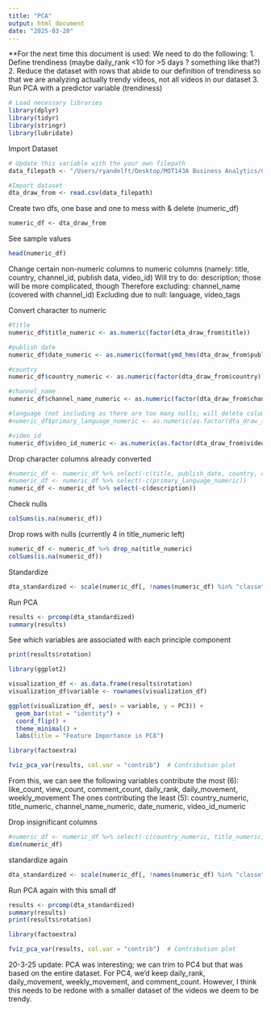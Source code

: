 ```yaml
---
title: "PCA"
output: html_document
date: "2025-03-20"
---
```

**For the next time this document is used:
We need to do the following:
1. Define trendiness (maybe daily_rank <10 for >5 days ? something like that?)
2. Reduce the dataset with rows that abide to our definition of trendiness so that we are analyzing actually trendy videos, not all videos in our dataset
3. Run PCA with a predictor variable (trendiness)



```r
# Load necessary libraries
library(dplyr)
library(tidyr)
library(stringr)
library(lubridate)
```

Import Dataset
```r
# Update this variable with the your own filepath
data_filepath <- "/Users/ryandelft/Desktop/MOT143A Business Analytics/Group Project/Github Code/Dataset YT/trending_yt_videos_113_countries_cleaned.csv"

#Import dataset
dta_draw_from <- read.csv(data_filepath)
```

Create two dfs, one base and one to mess with & delete (numeric_df)
```r
numeric_df <- dta_draw_from
```

See sample values
```r
head(numeric_df)
```

Change certain non-numeric columns to numeric columns (namely: title, country, channel_id, publish data, video_id)
Will try to do: description; those will be more complicated, though
Therefore excluding: channel_name (covered with channel_id) 
Excluding due to null: language, video_tags

Convert character to numeric
```r
#title
numeric_df$title_numeric <- as.numeric(factor(dta_draw_from$title))

#publish date
numeric_df$date_numeric <- as.numeric(format(ymd_hms(dta_draw_from$publish_date), "%Y%m%d"))

#country
numeric_df$country_numeric <- as.numeric(factor(dta_draw_from$country))

#channel_name
numeric_df$channel_name_numeric <- as.numeric(factor(dta_draw_from$channel_name))

#language (not including as there are too many nulls; will delete column)
#numeric_df$primary_language_numeric <- as.numeric(as.factor(dta_draw_from$language))

#video_id
numeric_df$video_id_numeric <- as.numeric(as.factor(dta_draw_from$video_id))
```

Drop character columns already converted
```r
#numeric_df <- numeric_df %>% select(-c(title, publish_date, country, channel_name, language, channel_id, video_id, video_tags))
#numeric_df <- numeric_df %>% select(-c(primary_language_numeric))
numeric_df <- numeric_df %>% select(-c(description))
```

Check nulls
```r
colSums(is.na(numeric_df))
```
Drop rows with nulls (currently 4 in title_numeric left)
```r
numeric_df <- numeric_df %>% drop_na(title_numeric)
colSums(is.na(numeric_df))
```

Standardize
```r
dta_standardized <- scale(numeric_df[, !names(numeric_df) %in% "classe" ], center = TRUE, scale = TRUE)
```

Run PCA
```r
results <- prcomp(dta_standardized)
summary(results)
```

See which variables are associated with each principle component
```r
print(results$rotation)
```
```r
library(ggplot2)

visualization_df <- as.data.frame(results$rotation)
visualization_df$variable <- rownames(visualization_df)

ggplot(visualization_df, aes(x = variable, y = PC3)) +
  geom_bar(stat = "identity") +
  coord_flip() +
  theme_minimal() +
  labs(title = "Feature Importance in PC8")
```

```r
library(factoextra)

fviz_pca_var(results, col.var = "contrib")  # Contribution plot
```
From this, we can see the following variables contribute the most (6): like_count, view_count, comment_count, daily_rank, daily_movement, weekly_movement
The ones contributing the least (5): country_numeric, title_numeric, channel_name_numeric, date_numeric, video_id_numeric

Drop insignificant columns
```r
#numeric_df <- numeric_df %>% select(-c(country_numeric, title_numeric, channel_name_numeric, date_numeric, video_id_numeric))
dim(numeric_df)
```

standardize again
```r
dta_standardized <- scale(numeric_df[, !names(numeric_df) %in% "classe" ], center = TRUE, scale = TRUE)
```


Run PCA again with this small df
```r
results <- prcomp(dta_standardized)
summary(results)
print(results$rotation)
```

```r
library(factoextra)

fviz_pca_var(results, col.var = "contrib")  # Contribution plot
```

20-3-25 update: PCA was interesting; we can trim to PC4 but that was based on the entire dataset. For PC4, we'd keep daily_rank, daily_movement, weekly_movement, and comment_count. However, I think this needs to be redone with a smaller dataset of the videos we deem to be trendy. 
